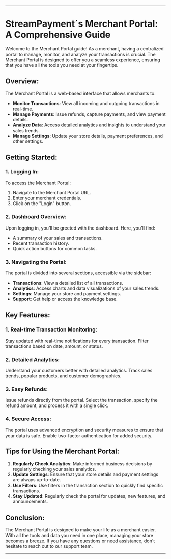 ---

# StreamPayment´s Merchant Portal: A Comprehensive Guide

Welcome to the Merchant Portal guide! As a merchant, having a centralized portal to manage, monitor, and analyze your transactions is crucial. The Merchant Portal is designed to offer you a seamless experience, ensuring that you have all the tools you need at your fingertips.

## Overview:

The Merchant Portal is a web-based interface that allows merchants to:

- **Monitor Transactions**: View all incoming and outgoing transactions in real-time.
- **Manage Payments**: Issue refunds, capture payments, and view payment details.
- **Analyze Data**: Access detailed analytics and insights to understand your sales trends.
- **Manage Settings**: Update your store details, payment preferences, and other settings.

## Getting Started:

### 1. **Logging In**:

To access the Merchant Portal:

1. Navigate to the Merchant Portal URL.
2. Enter your merchant credentials.
3. Click on the "Login" button.

### 2. **Dashboard Overview**:

Upon logging in, you'll be greeted with the dashboard. Here, you'll find:

- A summary of your sales and transactions.
- Recent transaction history.
- Quick action buttons for common tasks.

### 3. **Navigating the Portal**:

The portal is divided into several sections, accessible via the sidebar:

- **Transactions**: View a detailed list of all transactions.
- **Analytics**: Access charts and data visualizations of your sales trends.
- **Settings**: Manage your store and payment settings.
- **Support**: Get help or access the knowledge base.

## Key Features:

### 1. **Real-time Transaction Monitoring**:

Stay updated with real-time notifications for every transaction. Filter transactions based on date, amount, or status.

### 2. **Detailed Analytics**:

Understand your customers better with detailed analytics. Track sales trends, popular products, and customer demographics.

### 3. **Easy Refunds**:

Issue refunds directly from the portal. Select the transaction, specify the refund amount, and process it with a single click.

### 4. **Secure Access**:

The portal uses advanced encryption and security measures to ensure that your data is safe. Enable two-factor authentication for added security.

## Tips for Using the Merchant Portal:

1. **Regularly Check Analytics**: Make informed business decisions by regularly checking your sales analytics.
2. **Update Settings**: Ensure that your store details and payment settings are always up-to-date.
3. **Use Filters**: Use filters in the transaction section to quickly find specific transactions.
4. **Stay Updated**: Regularly check the portal for updates, new features, and announcements.

## Conclusion:

The Merchant Portal is designed to make your life as a merchant easier. With all the tools and data you need in one place, managing your store becomes a breeze. If you have any questions or need assistance, don't hesitate to reach out to our support team.

---